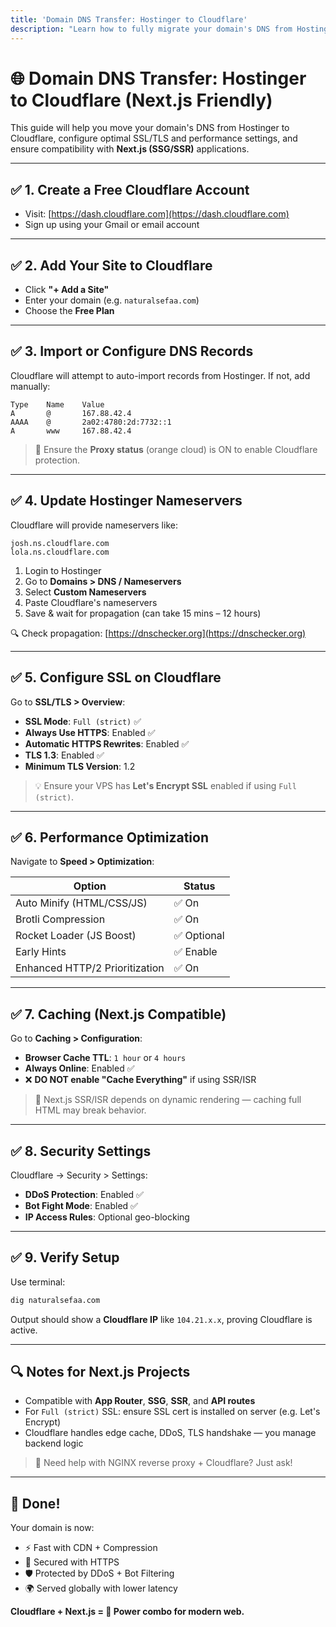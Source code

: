 ```yaml
---
title: 'Domain DNS Transfer: Hostinger to Cloudflare'
description: "Learn how to fully migrate your domain's DNS from Hostinger to Cloudflare for faster performance, enhanced security, and robust SSL support using Next.js."
---
```


# 🌐 Domain DNS Transfer: Hostinger to Cloudflare (Next.js Friendly)

This guide will help you move your domain's DNS from Hostinger to Cloudflare, configure optimal SSL/TLS and performance settings, and ensure compatibility with **Next.js (SSG/SSR)** applications.

---

## ✅ 1. Create a Free Cloudflare Account

- Visit: [https://dash.cloudflare.com](https://dash.cloudflare.com)
- Sign up using your Gmail or email account

---

## ✅ 2. Add Your Site to Cloudflare

- Click **"+ Add a Site"**
- Enter your domain (e.g. `naturalsefaa.com`)
- Choose the **Free Plan**

---

## ✅ 3. Import or Configure DNS Records

Cloudflare will attempt to auto-import records from Hostinger. If not, add manually:

```dns
Type    Name    Value
A       @       167.88.42.4
AAAA    @       2a02:4780:2d:7732::1
A       www     167.88.42.4
```

> 🔶 Ensure the **Proxy status** (orange cloud) is ON to enable Cloudflare protection.

---

## ✅ 4. Update Hostinger Nameservers

Cloudflare will provide nameservers like:

```text
josh.ns.cloudflare.com
lola.ns.cloudflare.com
```

1. Login to Hostinger
2. Go to **Domains > DNS / Nameservers**
3. Select **Custom Nameservers**
4. Paste Cloudflare's nameservers
5. Save & wait for propagation (can take 15 mins – 12 hours)

🔍 Check propagation: [https://dnschecker.org](https://dnschecker.org)

---

## ✅ 5. Configure SSL on Cloudflare

Go to **SSL/TLS > Overview**:

- **SSL Mode**: `Full (strict)` ✅
- **Always Use HTTPS**: Enabled ✅
- **Automatic HTTPS Rewrites**: Enabled ✅
- **TLS 1.3**: Enabled ✅
- **Minimum TLS Version**: 1.2

> 💡 Ensure your VPS has **Let's Encrypt SSL** enabled if using `Full (strict)`.

---

## ✅ 6. Performance Optimization

Navigate to **Speed > Optimization**:

| Option                         | Status      |
| ------------------------------ | ----------- |
| Auto Minify (HTML/CSS/JS)      | ✅ On       |
| Brotli Compression             | ✅ On       |
| Rocket Loader (JS Boost)       | ✅ Optional |
| Early Hints                    | ✅ Enable   |
| Enhanced HTTP/2 Prioritization | ✅ On       |

---

## ✅ 7. Caching (Next.js Compatible)

Go to **Caching > Configuration**:

- **Browser Cache TTL**: `1 hour` or `4 hours`
- **Always Online**: Enabled ✅
- ❌ **DO NOT enable "Cache Everything"** if using SSR/ISR

> 🧠 Next.js SSR/ISR depends on dynamic rendering — caching full HTML may break behavior.

---

## ✅ 8. Security Settings

Cloudflare → Security > Settings:

- **DDoS Protection**: Enabled ✅
- **Bot Fight Mode**: Enabled ✅
- **IP Access Rules**: Optional geo-blocking

---

## ✅ 9. Verify Setup

Use terminal:

```bash
dig naturalsefaa.com
```

Output should show a **Cloudflare IP** like `104.21.x.x`, proving Cloudflare is active.

---

## 🔍 Notes for Next.js Projects

- Compatible with **App Router**, **SSG**, **SSR**, and **API routes**
- For `Full (strict)` SSL: ensure SSL cert is installed on server (e.g. Let's Encrypt)
- Cloudflare handles edge cache, DDoS, TLS handshake — you manage backend logic

> 💬 Need help with NGINX reverse proxy + Cloudflare? Just ask!

---

## 🎉 Done!

Your domain is now:

- ⚡ Fast with CDN + Compression
- 🔐 Secured with HTTPS
- 🛡 Protected by DDoS + Bot Filtering
- 🌍 Served globally with lower latency

**Cloudflare + Next.js = 💪 Power combo for modern web.**
